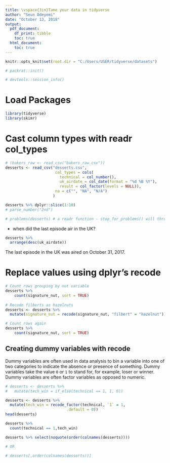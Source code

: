 ```yaml
---
title: \vspace{3in}Tame your data in tidyverse
author: "Seun Odeyemi"
date: "October 13, 2018"
output: 
  pdf_document:
    df_print: tibble
    toc: true
  html_document:
    toc: true
---
```


\centering
\raggedright
\newpage


```r
knitr::opts_knit$set(root.dir = "C:/Users/USER/tidyverse/datasets")
```

```r
# packrat::init()
```

```r
# devtools::session_info()
```

# Load Packages
```r
library(tidyverse)
library(skimr)
```

# Cast column types with readr col_types

```r
# (bakers_raw <- read_csv("bakers_raw.csv"))
desserts <- read_csv("desserts.csv",
                      col_types = cols(
                        technical = col_number(),
                        uk_airdate = col_date(format = "%d %B %Y"),
                        result = col_factor(levels = NULL)),
                      na = c("", "NA", "N/A")
                     )

desserts %>% dplyr::slice(1:10)
# parse_number("2nd")

# problems(desserts) # a readr function - stop_for_problems() will throw an error if there are any parsing problems 

```

- when did the last episode air in the UK?
```r
desserts %>% 
  arrange(desc(uk_airdate))
```

The last episode in the UK was aired on October 31, 2017. 

# Replace values using dplyr's recode

```r
# Count rows grouping by nut variable
desserts %>% 
    count(signature_nut, sort = TRUE)
    
# Recode filberts as hazelnuts
desserts <- desserts %>% 
  mutate(signature_nut = recode(signature_nut, "filbert" = "hazelnut"))

# Count rows again 
desserts %>% 
    count(signature_nut, sort = TRUE)
```

## Creating dummy variables with recode

Dummy variables are often used in data analysis to bin a variable into one of two categories to indicate the absence or presence of something. Dummy variables take the value `0` or `1` to stand for, for example, loser or winner. Dummy variables are often factor variables as opposed to numeric.

```r
# desserts <- desserts %>% 
#   mutate(tech_win = if_else(technical == 1, 1, 0))

desserts <- desserts %>% 
  mutate(tech_win = recode_factor(technical, `1` = 1,
                           .default = 0))
head(desserts)

desserts %>% 
  count(technical == 1,tech_win)
```

```r
desserts %>% select(noquote(order(colnames(desserts))))

# OR

# desserts[,order(colnames(desserts))]
```

